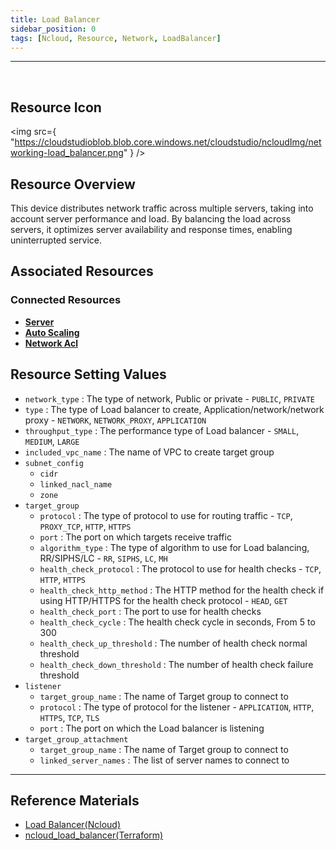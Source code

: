 ```yaml
---
title: Load Balancer
sidebar_position: 0
tags: [Ncloud, Resource, Network, LoadBalancer]
---
```


<hr />
<br />

## Resource Icon

<img
    src={
        "https://cloudstudioblob.blob.core.windows.net/cloudstudio/ncloudImg/networking-load_balancer.png"
    }
/>

## Resource Overview

This device distributes network traffic across multiple servers, taking into account server performance and load. By balancing the load across servers, it optimizes server availability and response times, enabling uninterrupted service.

## Associated Resources

### Connected Resources

-   [**Server**](https://docs.cstudio.app/en/docs/resource/ncloud/Compute/Server)
-   [**Auto Scaling**](https://docs.cstudio.app/en/docs/resource/ncloud/Compute/AutoScaling)
-   [**Network Acl**](https://docs.cstudio.app/en/docs/resource/ncloud/Security/NetworkAcl)

## Resource Setting Values

-   `network_type` : The type of network, Public or private - `PUBLIC`, `PRIVATE`
-   `type` : The type of Load balancer to create, Application/network/network proxy - `NETWORK`, `NETWORK_PROXY`, `APPLICATION`
-   `throughput_type` : The performance type of Load balancer - `SMALL`, `MEDIUM`, `LARGE`
-   `included_vpc_name` : The name of VPC to create target group
-   `subnet_config`
    -   `cidr`
    -   `linked_nacl_name`
    -   `zone`
-   `target_group`
    -   `protocol` : The type of protocol to use for routing traffic - `TCP`, `PROXY_TCP`, `HTTP`, `HTTPS`
    -   `port` : The port on which targets receive traffic
    -   `algorithm_type` : The type of algorithm to use for Load balancing, RR/SIPHS/LC - `RR`, `SIPHS`, `LC`, `MH`
    -   `health_check_protocol` : The protocol to use for health checks - `TCP`, `HTTP`, `HTTPS`
    -   `health_check_http_method` : The HTTP method for the health check if using HTTP/HTTPS for the health check protocol - `HEAD`, `GET`
    -   `health_check_port` : The port to use for health checks
    -   `health_check_cycle` : The health check cycle in seconds, From 5 to 300
    -   `health_check_up_threshold` : The number of health check normal threshold
    -   `health_check_down_threshold` : The number of health check failure threshold
-   `listener`
    -   `target_group_name` : The name of Target group to connect to
    -   `protocol` : The type of protocol for the listener - `APPLICATION`, `HTTP`, `HTTPS`, `TCP`, `TLS`
    -   `port` : The port on which the Load balancer is listening
-   `target_group_attachment`
    -   `target_group_name` : The name of Target group to connect to
    -   `linked_server_names` : The list of server names to connect to

---

## Reference Materials

-   [Load Balancer(Ncloud)](https://www.ncloud.com/product/networking/loadBalancer)
-   [ncloud_load_balancer(Terraform)](https://registry.terraform.io/providers/NaverCloudPlatform/ncloud/latest/docs/resources/load_balancer)
